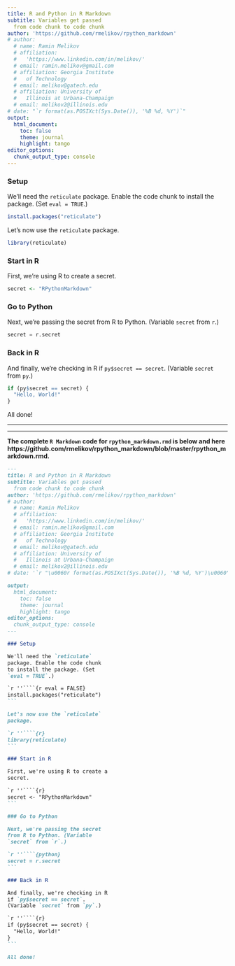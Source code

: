 ```yaml
---
title: R and Python in R Markdown
subtitle: Variables get passed
  from code chunk to code chunk
author: 'https://github.com/rmelikov/rpython_markdown'
# author:
  # name: Ramin Melikov
  # affiliation:
  #   'https://www.linkedin.com/in/melikov/'
  # email: ramin.melikov@gmail.com
  # affiliation: Georgia Institute
  #   of Technology
  # email: melikov@gatech.edu
  # affiliation: University of
  #   Illinois at Urbana-Champaign
  # email: melikov2@illinois.edu
# date: "`r format(as.POSIXct(Sys.Date()), '%B %d, %Y')`"
output:
  html_document:
    toc: false
    theme: journal
    highlight: tango
editor_options:
  chunk_output_type: console
---
```


### Setup

We'll need the `reticulate`
package. Enable the code chunk
to install the package. (Set
`eval = TRUE`.)

```r
install.packages("reticulate")
```

Let's now use the `reticulate`
package.

```r
library(reticulate)
```

### Start in R

First, we're using R to create a
secret.

```r
secret <- "RPythonMarkdown"
```

### Go to Python

Next, we're passing the secret
from R to Python. (Variable
`secret` from `r`.)

```python
secret = r.secret
```

### Back in R

And finally, we're checking in R
if `py$secret == secret`.
(Variable `secret` from `py`.)

```r
if (py$secret == secret) {
  "Hello, World!"
}
```

All done!

---

---

**The complete `R Markdown` code for `rpython_markdown.rmd`
is below and here
https://github.com/rmelikov/rpython_markdown/blob/master/rpython_markdown.rmd.**

````markdown
---
title: R and Python in R Markdown
subtitle: Variables get passed
  from code chunk to code chunk
author: 'https://github.com/rmelikov/rpython_markdown'
# author:
  # name: Ramin Melikov
  # affiliation:
  #   'https://www.linkedin.com/in/melikov/'
  # email: ramin.melikov@gmail.com
  # affiliation: Georgia Institute
  #   of Technology
  # email: melikov@gatech.edu
  # affiliation: University of
  #   Illinois at Urbana-Champaign
  # email: melikov2@illinois.edu
# date: '`r "\u0060r format(as.POSIXct(Sys.Date()), '%B %d, %Y')\u0060"`'

output:
  html_document:
    toc: false
    theme: journal
    highlight: tango
editor_options:
  chunk_output_type: console
---

### Setup

We'll need the `reticulate`
package. Enable the code chunk
to install the package. (Set
`eval = TRUE`.)

`r ''````{r eval = FALSE}
install.packages("reticulate")
```

Let's now use the `reticulate`
package.

`r ''````{r}
library(reticulate)
```

### Start in R

First, we're using R to create a
secret.

`r ''````{r}
secret <- "RPythonMarkdown"
```

### Go to Python

Next, we're passing the secret
from R to Python. (Variable
`secret` from `r`.)

`r ''````{python}
secret = r.secret
```

### Back in R

And finally, we're checking in R
if `py$secret == secret`.
(Variable `secret` from `py`.)

`r ''````{r}
if (py$secret == secret) {
  "Hello, World!"
}
```

All done!
````

